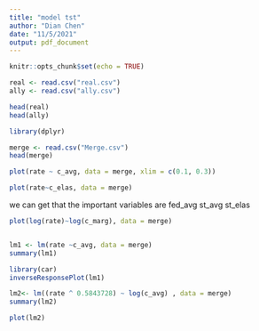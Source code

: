 ```yaml
---
title: "model tst"
author: "Dian Chen"
date: "11/5/2021"
output: pdf_document
---
```


```r
knitr::opts_chunk$set(echo = TRUE)
```

```r
real <- read.csv("real.csv")
ally <- read.csv("ally.csv")
```

```r
head(real)
head(ally)
```

```r
library(dplyr)

merge <- read.csv("Merge.csv")
head(merge)
```

```r
plot(rate ~ c_avg, data = merge, xlim = c(0.1, 0.3))
```
```r
plot(rate~c_elas, data = merge)
```

we can get that the important variables are fed_avg st_avg st_elas

```r
plot(log(rate)~log(c_marg), data = merge)
```
```r

```



```r
lm1 <- lm(rate ~c_avg, data = merge)
summary(lm1)
```

```r
library(car)
inverseResponsePlot(lm1)
```

```r
lm2<- lm((rate ^ 0.5843728) ~ log(c_avg) , data = merge)
summary(lm2)
```


```r
plot(lm2)
```


